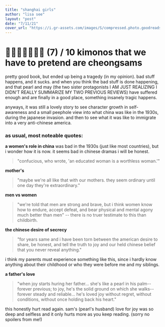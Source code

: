```yaml
---
title: "shanghai girls"
author: "lisa see"
layout: "post"
date: "7/11/21"
cover_url: "https://i.gr-assets.com/images/S/compressed.photo.goodreads.com/books/1327968416l/5960325.jpg"
---
```


# 👘👘👘👘👘👘👘 (7) / 10 kimonos that we have to pretend are cheongsams

pretty good book, but ended up being a tragedy (in my opinion). bad stuff
happens, and it sucks. and when you think the bad stuff is done happening,
and that pearl and may (the two sister protagonists I AM JUST REALIZING I
DIDN'T REALLY SUMMARIZE MY TWO PREVIOUS REVIEWS) have suffered enough and are
finally in a good place, something insanely tragic happens.

anyways, it was still a lovely story to see character growth in self-awareness
and a small peephole view into what china was like in the 1930s, during the japanese
invasion. and then to see what it was like to immigrate into a very anti-chinese
america.

### as usual, most noteable quotes:

**a women's role in china** was bad in the 1930s (just like most countries), but
i wonder how it is now. it seems bad in chinese dramas i will be honest.

> "confucious, who wrote, 'an educated woman is a worthless woman.'"

**mother's**

> "maybe we're all like that with our mothers. they seem ordinary until one day
> they're extraordinary."

**men vs women**

> "we're told that men are strong and brave, but i think women know how to endure,
> accept defeat, and bear physical and mental agony much better than men" -- there is
> no truer testimate to this than childbirth.

**the chinese desire of secrecy**

> "for years same and i have been torn between the american desire to share, be honest,
> and tell the truth to joy and our held chinese belief that you never reveal anything."

i think my parents must experience something like this, since i hardly know anything about
their childhood or who they were before me and my siblings.

**a father's love**

> "when joy starts huring her father... she's like a pearl in his palm--
> forever previous; to joy, he's the solid ground on which she walks--
> forever steady and reliable... he's loved joy without regret, without conditions, without
> once holding back his heart."

this honestly hurt read again. sam's (pearl's husband) love
for joy was so deep and selfless and it only hurts more as you keep reading.
(sorry no spoilers from me!)
